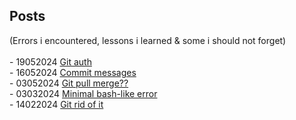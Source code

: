 ## Posts <br />
(Errors i encountered, lessons i learned & some i should not forget)<br/><br/>
        - 19052024 [Git auth](/posts/git-auth)<br />
        - 16052024 [Commit messages](/posts/commit-messages)<br/>
        - 03052024 [Git pull merge??](/posts/git-pull-merge)<br/>
        - 03032024 [Minimal bash-like error](/posts/minimal-bash-like-error)<br/>
        - 14022024 [Git rid of it](/posts/git-rid-of-it)<br/>
